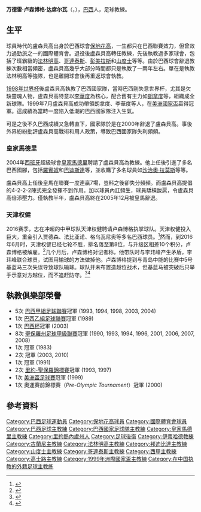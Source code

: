 {{多個問題|
{{expand|time=2016-06-09T08:53:14+00:00}}
{{update|time=2016-06-09T08:53:14+00:00}}
}}
{{noteta
|G1=南美球會
|T=zh-hans:万德雷·卢森博格;zh-hk:雲迪利·盧森貝高;zh-tw:萬德雷·盧森博格;
|1=zh-hans:卢森博格;zh-hk:盧森貝高;zh-tw:盧森博格;
|2=zh-hans:里瓦尔多;zh-hk:李華度;zh-tw:里瓦爾多;
|3=zh-hans:罗纳尔多;zh-hk:朗拿度;zh-tw:羅納度;
|4=zh-hans:罗比尼奥;zh-hk:羅賓奴;zh-tw:羅比尼奧;
|5=zh-hans:巴普蒂斯塔;zh-hk:巴迪斯達;zh-tw:巴普蒂斯塔;
|6=zh-hans:塞尔吉奥·拉莫斯;zh-hk:沙治奧·拉莫斯;zh-tw:塞爾希奧·拉莫斯;
|7=zh-hans:席尔瓦;zh-hk:施華;zh-tw:席爾瓦;
}}
{{Football manager infobox
| playername = 万德雷·卢森博格<br />''Vanderlei Luxemburgo''
| image = Wanderley Luxemburgo 2010.jpg
| fullname = Vanderlei Luxemburgo da Silva
| nickname = 
| dateofbirth = {{birth date and age|1952|5|10}} 
| cityofbirth = [[新伊瓜蘇|新伊瓜蘇]]
| countryofbirth = [[巴西|巴西]]
| currentclub = 
| position = 
| youthyears= 
| youthclubs = 
| years = 1971-78<br /> 1978<br /> 1979-80
| clubs =[[保地花高|保地花高]]<br /> [[國際體育會|國際體育會]]<br /> [[保地花高|保地花高]]
| caps(goals) = 
| manageryears = 1983<br />1983<br />1984<br />1984<br />1985<br />1987<br />1989-90<br />1991<br />1991<br />1992-93<br />1993-95<br />1995<br />1995<br />1995-96<br />1997<br />1998<br />1998-00<br />2001<br />2002<br />2002-04<br />2004<br />2004-05<br />2006-07<br />2008-09<br />2009<br />2010<br />2010-12<br />2012-13<br />2013<br />2014-15<br />2015<br />2016<br />2017
| managerclubs ={{tsl|en|Campo Grande Atlético Clube||大坎普}}<br />{{tsl|en|Rio Branco Football Club||裏奧白蘭高}}<br />{{tsl|en|Friburguense Atlético Clube||費堡圭倫斯}} <br />[[伊蒂哈德足球俱乐部_(吉达)|伊蒂哈德]]<br />{{tsl|en|Democrata Futebol Clube||民主隊}} <br />[[美洲足球俱樂部|美洲隊]]<br />[[布拉甘蒂诺竞技俱乐部|伯拉根森]]<br />[[瓜拉尼足球俱乐部|瓜拉尼]]<br />[[法林明高|法林明高]]<br />[[邦迪比達|邦迪比達]]<br />[[彭美拉斯|彭美拉斯]] <br />[[帕拉拿|帕拉拿]]<br />[[法林明高|法林明高]]<br />[[彭美拉斯|彭美拉斯]]<br />[[山度士足球會|山度士]]<br />[[哥連泰斯|哥連泰斯]]<br />[[巴西國家足球隊|巴西]]<br />[[哥連泰斯|哥連泰斯]]<br />[[彭美拉斯|彭美拉斯]]<br />[[高士路體育會|高士路]]<br />[[山度士足球會|山度士]]<br />[[皇家馬德里|皇家馬德里]]<br />[[山度士足球會|山度士]]<br />[[彭美拉斯|彭美拉斯]]<br />[[山度士足球會|山度士]]<br />[[米內羅競技|米内罗竞技]]<br />[[法林明高|法林明高]]<br />[[格雷米奥|格雷米奥]]<br />[[弗鲁米嫩塞足球会|弗鲁米嫩塞]]<br />[[法林明高|法林明高]]<br />[[克鲁塞罗体育俱乐部|克鲁塞罗]]<br />[[天津权健足球俱乐部|天津权健]]<br />[[累西腓体育|累西腓体育]]
| pcupdate = June 22 2016
| ntupdate = June 22 2016
}}
'''万德雷·卢森博格·达席尔瓦'''（{{lang-pt|'''Vanderlei Luxemburgo da Silva'''}}，{{bd|1952年|5月10日|catidx=Luxemburgo, Vanderlei}}），[[巴西|巴西]]人，足球教練。

== 生平 ==
球員時代的盧森貝高出身於巴西球會[[保地花高|保地花高]]，一生都只在巴西聯賽效力，但曾效力過勁旅之一的國際體育會。退役後盧森貝高轉任教練，先後執教過多家球會，包括了班霸級的[[法林明高|法林明高]]、[[哥連泰斯|哥連泰斯]]、[[彭美拉斯|彭美拉斯]]和[[山度士足球會|山度士]]等等。由於巴西球會辭退教練次數相當頻密，盧森貝高幾乎大部分時間都只是執教了一兩年左右。單在是執教法林明高等強隊，也是離開球會後再重返球會執教。

[[1998年世界杯|1998年世界杯]]後盧森貝高執教了巴西國家隊，當時巴西剛失意世界杯，尤其是欠缺靈魂人物，盧森貝高特意以[[李華度|李華度]]為核心，配合舊有主力如[[朗拿度|朗拿度]]等，組織成全新球隊。1999年7月盧森貝高成功帶領朗拿度、李華度等人，在[[美洲國家盃|美洲國家盃]]贏得冠軍。這成績為當時一度陷入低潮的巴西國家隊注入生氣。

可是之後不久巴西成績又急轉直下，國家隊於是在2000年辭退了盧森貝高。事後外界紛紛批評盧森貝高戰術和用人政策，導致巴西國家隊失利頻頻。

=== 皇家馬德里 ===
2004年[[西班牙|西班牙]]超級球會[[皇家馬德里|皇家馬德里]]聘請了盧森貝高為教練。他上任後引進了多名巴西國腳，包括[[羅賓奴|羅賓奴]]和[[巴迪斯達|巴迪斯達]]等，並收購了多名球員如[[沙治奧·拉莫斯|沙治奧·拉莫斯]]等等。

盧森貝高上任後皇馬在聯賽一度連贏7場，豈料之後卻失分頻頻。而盧森貝高提倡的4-2-2-2陣式完全發揮不到作用。加以球員內訌頻生，球員驕橫跋扈，令盧森貝高倍添壓力。僅執教半年，盧森貝高終在2005年12月被皇馬辭退。

=== 天津权健 ===
2016赛季，志在冲超的中甲球队天津权健聘请卢森博格执掌球队。天津权健投入巨大，重金引入贾德森、法比亚诺、格乌瓦尼奥等多名巴西球员。<ref>{{cite news|title=卢森博格发布上任宣言 权健已成巴西媒体关注焦点|url=http://sports.sina.com.cn/china/b/2016-01-08/doc-ifxnkkuy7745926.shtml|accessdate=2016-10-04|agency=新华网|date=2016-01-08|archive-date=2016-10-05|archive-url=https://web.archive.org/web/20161005124718/http://sports.sina.com.cn/china/b/2016-01-08/doc-ifxnkkuy7745926.shtml|dead-url=no}}</ref>然而，到2016年6月时，天津权健已经七轮不胜，排名落至第8位，与升级区相差10个积分，卢森博格被解雇。<ref>{{cite news|title=曝权健已解雇卢森博格 巴西名帅解约金5000万|url=http://sports.qq.com/a/20160606/002912.htm|accessdate=2016-10-04|agency=腾讯体育|date=2016-06-06|archive-date=2016-10-29|archive-url=https://web.archive.org/web/20161029043934/http://sports.qq.com/a/20160606/002912.htm|dead-url=no}}</ref>几个月后，卢森博格对记者称，他带队时与李玮峰产生矛盾，李玮峰联合球员，试图用输球的方法做掉他。卢森博格提到与青岛中能的比赛中5号基蓝马三次失误导致球队输球。球队并未布置造越位战术，但基蓝马被突破后只举手示意对方越位，而不追赶防守。<ref>{{cite news|title=Corrupção, armação e boicote: Luxa lamenta curta passagem pela China|url=http://sportv.globo.com/site/programas/bem-amigos/noticia/2016/10/corrupcao-armacao-e-boicote-luxa-lamenta-curta-passagem-pela-china.html|accessdate=2016-10-04|agency=globo|date=2016-10-03|archive-date=2016-10-05|archive-url=https://web.archive.org/web/20161005173422/http://sportv.globo.com/site/programas/bem-amigos/noticia/2016/10/corrupcao-armacao-e-boicote-luxa-lamenta-curta-passagem-pela-china.html|dead-url=no}}</ref><ref>{{cite news|title=卢森博格：李玮锋联合队员排挤我 港脚疑假球|url=http://sports.qq.com/a/20161004/014691.htm|accessdate=2016-10-04|agency=腾讯体育|date=2016-10-04|archive-date=2016-10-07|archive-url=https://web.archive.org/web/20161007204551/http://sports.qq.com/a/20161004/014691.htm|dead-url=no}}</ref>

== 執教俱樂部榮譽 ==

* 5次 [[巴西甲組足球聯賽|巴西甲組足球聯賽]]冠軍 (1993, 1994, 1998, 2003, 2004)
* 1次 [[巴西足球乙级联赛|巴西乙組足球聯賽]]冠軍 (1989)
* 1次 [[巴西杯|巴西杯]]冠軍 (2003)
* 8次 [[聖保羅州足球甲級聯賽|聖保羅州足球甲級聯賽]]冠軍 (1990, 1993, 1994, 1996, 2001, 2006, 2007, 2008)
* 1次 {{tsl|en|Campeonato Capixaba||聖埃斯皮里圖州足球甲級聯賽}}冠軍 (1983)
* 2次 {{tsl|en|Campeonato Mineiro||米納斯吉拉斯州足球甲級聯賽}}冠軍 (2003, 2010)
* 1次 {{tsl|en|Campeonato Carioca||里約熱內盧州足球甲級聯賽}}冠軍 (1991)
* 2次 [[里約-聖保羅錦標賽|里約-聖保羅錦標賽]]冠軍 (1993, 1997)
* 1次 [[美洲盃足球賽|美洲盃足球賽]]冠軍 (1999)
* 1次  奧運賽前錦標賽（''Pre-Olympic Tournament''）冠軍 (2000)

== 參考資料 ==
{{Reflist}}

{{2016年中甲分类名单权健}}

{{Authority control}}
{{DEFAULTSORT:Luxemburgo, Vanderlei}}
[[Category:巴西足球運動員|Category:巴西足球運動員]]
[[Category:保地花高球員|Category:保地花高球員]]
[[Category:國際體育會球員|Category:國際體育會球員]]
[[Category:巴西足球主教練|Category:巴西足球主教練]]
[[Category:巴西國家足球隊主教練|Category:巴西國家足球隊主教練]]
[[Category:皇家馬德里主教練|Category:皇家馬德里主教練]]
[[Category:里約熱內盧州人|Category:里約熱內盧州人]]
[[Category:足球後衛|Category:足球後衛]]
[[Category:伊蒂哈德教練|Category:伊蒂哈德教練]]
[[Category:古蘭尼主教練|Category:古蘭尼主教練]]
[[Category:法林明高主教練|Category:法林明高主教練]]
[[Category:邦迪比達主教練|Category:邦迪比達主教練]]
[[Category:山度士主教練|Category:山度士主教練]]
[[Category:哥連泰斯主教練|Category:哥連泰斯主教練]]
[[Category:西甲主教練|Category:西甲主教練]]
[[Category:高士路主教練|Category:高士路主教練]]
[[Category:1999年洲際國家盃主教練|Category:1999年洲際國家盃主教練]]
[[Category:在中国执教的外籍足球主教练|Category:在中国执教的外籍足球主教练]]
